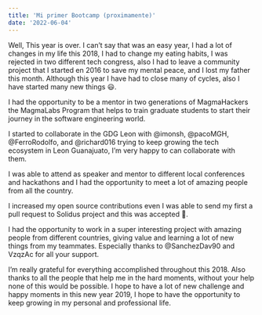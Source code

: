 ```yaml
---
title: 'Mi primer Bootcamp (proximamente)'
date: '2022-06-04'
---
```


Well, This year is over. I can’t say that was an easy year, I had a lot of changes in my life this 2018, I had to change my eating habits, I was rejected in two different tech congress, also I had to leave a community project that I started en 2016 to save my mental peace, and I lost my father this month. Although this year I have had to close many of cycles, also I have started many new things 😃.

I had the opportunity to be a mentor in two generations of MagmaHackers the MagmaLabs Program that helps to train graduate students to start their journey in the software engineering world.

I started to collaborate in the GDG Leon with @imonsh, @pacoMGH, @FerroRodolfo, and @richard016 trying to keep growing the tech ecosystem in Leon Guanajuato, I’m very happy to can collaborate with them.

I was able to attend as speaker and mentor to different local conferences and hackathons and I had the opportunity to meet a lot of amazing people from all the country.

I increased my open source contributions even I was able to send my first a pull request to Solidus project and this was accepted 🎉.

I had the opportunity to work in a super interesting project with amazing people from different countries, giving value and learning a lot of new things from my teammates. Especially thanks to @SanchezDav90 and VzqzAc for all your support.

I’m really grateful for everything accomplished throughout this 2018. Also thanks to all the people that help me in the hard moments, without your help none of this would be possible. I hope to have a lot of new challenge and happy moments in this new year 2019, I hope to have the opportunity to keep growing in my personal and professional life.

